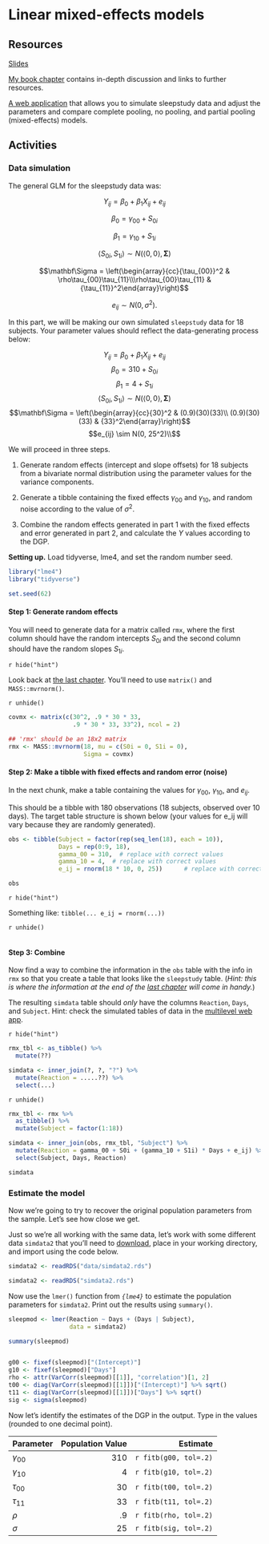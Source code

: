 # Linear mixed-effects models

## Resources

[Slides](slides/06_lmm/index.html)

[My book chapter](https://psyteachr.github.io/stat-models-v1/introducing-linear-mixed-effects-models.html) contains in-depth discussion and links to further resources.

[A web application](https://rstudio-connect.psy.gla.ac.uk/multilevel/) that allows you to simulate sleepstudy data and adjust the parameters and compare complete pooling, no pooling, and partial pooling (mixed-effects) models.

## Activities

### Data simulation

The general GLM for the sleepstudy data was:

$$Y_{ij} = \beta_0 + \beta_1 X_{ij} + e_{ij}$$

$$\beta_0 = \gamma_{00} + S_{0i}$$

$$\beta_1 = \gamma_{10} + S_{1i}$$

$$\left< S_{0i}, S_{1i} \right> \sim N\left(\left<0, 0\right>, \mathbf \Sigma\right)$$

$$\mathbf\Sigma = \left(\begin{array}{cc}{\tau_{00}}^2 & \rho\tau_{00}\tau_{11}\\\rho\tau_{00}\tau_{11} & {\tau_{11}}^2\end{array}\right)$$

$$e_{ij} \sim N(0, \sigma^2).$$

In this part, we will be making our own simulated `sleepstudy` data for 18 subjects.  Your parameter values should reflect the data-generating process below:

$$Y_{ij} = \beta_0 + \beta_1 X_{ij} + e_{ij}$$
$$\beta_0 = 310 + S_{0i}$$
$$\beta_1 = 4 + S_{1i}$$
$$\left< S_{0i}, S_{1i} \right> \sim N\left(\left<0, 0\right>, \mathbf \Sigma\right)$$
$$\mathbf\Sigma = \left(\begin{array}{cc}{30}^2
& (0.9)(30)(33)\\
(0.9)(30)(33) & 
{33}^2\end{array}\right)$$
$$e_{ij} \sim N(0, 25^2)\\$$

We will proceed in three steps.

1. Generate random effects (intercept and slope offsets) for 18 subjects from a bivariate normal distribution using the parameter values for the variance components.

2. Generate a tibble containing the fixed effects $\gamma_{00}$ and $\gamma_{10}$, and random noise according to the value of $\sigma^2$.

3. Combine the random effects generated in part 1 with the fixed effects and error generated in part 2, and calculate the $Y$ values according to the DGP.

**Setting up.** Load tidyverse, lme4, and set the random number seed.

```r
library("lme4")
library("tidyverse")

set.seed(62)
```

#### Step 1: Generate random effects

:::{.try}

You will need to generate data for a matrix called `rmx`, where the first column should have the random intercepts $S_{0i}$ and the second column should have the random slopes $S_{1i}$.

`r hide("hint")`

Look back at [the last chapter](variance-covariance.html). You'll need to use `matrix()` and `MASS::mvrnorm()`.

`r unhide()`

```r
covmx <- matrix(c(30^2, .9 * 30 * 33,
                  .9 * 30 * 33, 33^2), ncol = 2)

## 'rmx' should be an 18x2 matrix
rmx <- MASS::mvrnorm(18, mu = c(S0i = 0, S1i = 0),
                     Sigma = covmx)
```
:::

#### Step 2: Make a tibble with fixed effects and random error (noise)

:::{.try}

In the next chunk, make a table containing the values for $\gamma_{00}$, $\gamma_{10}$, and $e_{ij}$.

This should be a tibble with 180 observations (18 subjects, observed over 10 days). The target table structure is shown below (your values for e_ij will vary because they are randomly generated).

```r
obs <- tibble(Subject = factor(rep(seq_len(18), each = 10)),
              Days = rep(0:9, 18),
              gamma_00 = 310,  # replace with correct values
              gamma_10 = 4,  # replace with correct values
              e_ij = rnorm(18 * 10, 0, 25))      # replace with correct values
```

```r
obs
```

`r hide("hint")`

Something like: `tibble(... e_ij = rnorm(...))`

`r unhide()`


```r
```
:::

#### Step 3: Combine

:::{.try}
Now find a way to combine the information in the `obs` table with the info in `rmx` so that you create a table that looks like the `sleepstudy` table. (*Hint: this is where the information at the end of the [last chapter](https://dalejbarr.github.io/basel-longitudinal/variance-covariance-matrices.html#converting-matrices-to-tibbles-and-combining-with-joins) will come in handy.*)

The resulting `simdata` table should *only* have the columns `Reaction`, `Days`, and `Subject`. Hint: check the simulated tables of data in the [multilevel web app](https://shiny.psy.gla.ac.uk/Dale/multilevel).

`r hide("hint")`

```r
rmx_tbl <- as_tibble() %>%
  mutate(??)

simdata <- inner_join(?, ?, "?") %>%
  mutate(Reaction = .....??) %>%
  select(...)
```

`r unhide()`

```r
rmx_tbl <- rmx %>%
  as_tibble() %>%
  mutate(Subject = factor(1:18))

simdata <- inner_join(obs, rmx_tbl, "Subject") %>%
  mutate(Reaction = gamma_00 + S0i + (gamma_10 + S1i) * Days + e_ij) %>%
  select(Subject, Days, Reaction)

simdata
```
:::

### Estimate the model

:::{.try}
Now we're going to try to recover the original population parameters from the sample. Let's see how close we get.

Just so we're all working with the same data, let's work with some different data `simdata2` that you'll need to [download](data/simdata2.rds){target="_download"}, place in your working directory, and import using the code below.

```r
simdata2 <- readRDS("data/simdata2.rds")
```

```r
simdata2 <- readRDS("simdata2.rds")
```

Now use the `lmer()` function from *`{lme4}`* to estimate the population parameters for `simdata2`. Print out the results using `summary()`.

```r
sleepmod <- lmer(Reaction ~ Days + (Days | Subject),
                 data = simdata2)

summary(sleepmod)
```

```r
```
:::

```r
g00 <- fixef(sleepmod)["(Intercept)"]
g10 <- fixef(sleepmod)["Days"]
rho <- attr(VarCorr(sleepmod)[[1]], "correlation")[1, 2]
t00 <- diag(VarCorr(sleepmod)[[1]])["(Intercept)"] %>% sqrt()
t11 <- diag(VarCorr(sleepmod)[[1]])["Days"] %>% sqrt()
sig <- sigma(sleepmod)
```

:::{.try}

Now let's identify the estimates of the DGP in the output. Type in the values (rounded to one decimal point).

| Parameter     | Population Value |      Estimate          |
|:--------------|-----------------:|-----------------------:|
| $\gamma_{00}$ |              310 | `r fitb(g00, tol=.2)`  |
| $\gamma_{10}$ |              4   | `r fitb(g10, tol=.2)`  |
| $\tau_{00}$   |              30  | `r fitb(t00, tol=.2)`  |
| $\tau_{11}$   |              33  | `r fitb(t11, tol=.2)`  |
| $\rho$        |              .9  | `r fitb(rho, tol=.2)`  |
| $\sigma$      |              25  | `r fitb(sig, tol=.2)`  |
:::
